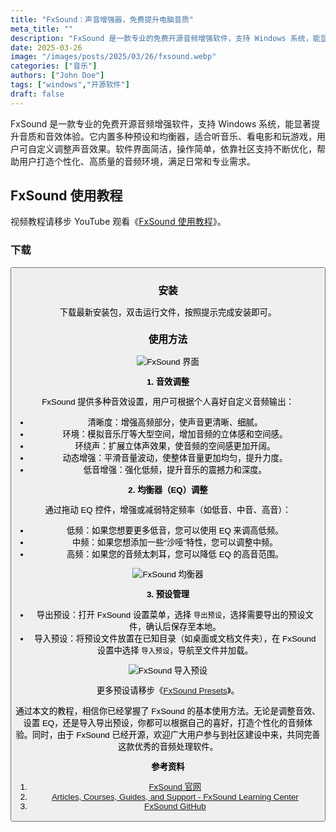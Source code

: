 ```yaml
---
title: "FxSound：声音增强器，免费提升电脑音质"
meta_title: ""
description: "FxSound 是一款专业的免费开源音频增强软件，支持 Windows 系统，能显著提升音质和音效体验。它内置多种预设和均衡器，适合听音乐、看电影和玩游戏，用户可自定义调整声音效果。软件界面简洁，操作简单，依靠社区支持不断优化，帮助用户打造个性化、高质量的音频环境，满足日常和专业需求。"
date: 2025-03-26
image: "/images/posts/2025/03/26/fxsound.webp"
categories: ["音乐"]
authors: ["John Doe"]
tags: ["windows","开源软件"]
draft: false
---
```


FxSound 是一款专业的免费开源音频增强软件，支持 Windows 系统，能显著提升音质和音效体验。它内置多种预设和均衡器，适合听音乐、看电影和玩游戏，用户可自定义调整声音效果。软件界面简洁，操作简单，依靠社区支持不断优化，帮助用户打造个性化、高质量的音频环境，满足日常和专业需求。

## FxSound 使用教程

<Notice type="tip">视频教程请移步 YouTube 观看《[FxSound 使用教程](https://youtu.be/avNOUjP8ZiY)》。</Notice>

### 下载

<Button label="FxSound 下载" link="https://www.fxsound.com/download" style="solid" />

### 安装

下载最新安装包，双击运行文件，按照提示完成安装即可。

### 使用方法

<Image
    src="/images/posts/2025/03/26/fxsound-gui.webp"
    alt="FxSound 界面"
/>

**1. 音效调整**

FxSound 提供多种音效设置，用户可根据个人喜好自定义音频输出：

- 清晰度：增强高频部分，使声音更清晰、细腻。
- 环境：模拟音乐厅等大型空间，增加音频的立体感和空间感。
- 环绕声：扩展立体声效果，使音频的空间感更加开阔。
- 动态增强：平滑音量波动，使整体音量更加均匀，提升力度。
- 低音增强：强化低频，提升音乐的震撼力和深度。

**2. 均衡器（EQ）调整**

通过拖动 EQ 控件，增强或减弱特定频率（如低音、中音、高音）：

- 低频：如果您想要更多低音，您可以使用 EQ 来调高低频。
- 中频：如果您想添加一些“沙哑”特性，您可以调整中频。
- 高频：如果您的音频太刺耳，您可以降低 EQ 的高音范围。

<Image
    src="/images/posts/2025/03/26/fxsound-jun-heng-qi.webp"
    alt="FxSound 均衡器"
/>

**3. 预设管理**

- 导出预设：打开 FxSound 设置菜单，选择 `导出预设`，选择需要导出的预设文件，确认后保存至本地。
- 导入预设：将预设文件放置在已知目录（如桌面或文档文件夹），在 FxSound 设置中选择 `导入预设`，导航至文件并加载。

<Image
    src="/images/posts/2025/03/26/fxsound-dao-ru-yu-she.webp"
    alt="FxSound 导入预设"
/>

<Notice type="tip">更多预设请移步《[FxSound Presets](https://www.fxsound.com/presets)》。</Notice>

通过本文的教程，相信你已经掌握了 FxSound 的基本使用方法。无论是调整音效、设置 EQ，还是导入导出预设，你都可以根据自己的喜好，打造个性化的音频体验。同时，由于 FxSound 已经开源，欢迎广大用户参与到社区建设中来，共同完善这款优秀的音频处理软件。

**参考资料**

1. [FxSound 官网](https://www.fxsound.com/)
2. [Articles, Courses, Guides, and Support - FxSound Learning Center](https://www.fxsound.com/learning-center)
3. [FxSound GitHub](https://github.com/fxsound2/fxsound-app)